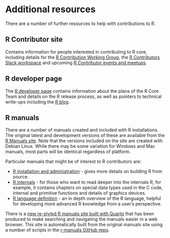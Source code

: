 # Additional resources {#sec-additional-resources}

There are a number of further resources to help with contributions to R.

## R Contributor site

Contains information for people interested in contributing to R core, including details for the [R Contribution Working Group](https://contributor.r-project.org/working-group), the [R Contributors Slack workspace](https://contributor.r-project.org/slack) and upcoming [R Contributor events and meetups](https://contributor.r-project.org/events/). 

## R developer page

The [R developer page](https://developer.r-project.org/) contains information about the plans of the R Core Team and details on the R release process, as well as pointers to technical write-ups including the [R blog](https://blog.r-project.org/).

## R manuals

There are a number of manuals created and included with R installations. The original latest and development versions of these are available from the [R Manuals site](https://cran.r-project.org/manuals.html). Note that the versions included on the site are created with Debian Linux. While there may be some variation for Windows and Mac manuals,  most parts will be identical regardless of platform.

Particular manuals that might be of interest to R contributors are:

- [R installation and administration](https://cran.r-project.org/doc/manuals/r-release/R-admin.html) - gives more details on building R from source.
- [R internals](https://cran.r-project.org/doc/manuals/r-release/R-ints.html) - for those who want to read deeper into the internals R, for example, it contains chapters on special data types used in the C code, internal and primitive functions and details of graphics devices.
- [R language definition](https://cran.r-project.org/doc/manuals/r-release/R-lang.html) - an in depth overview of the R language, helpful for developing more advanced R knowledge from a user's perspective.

There is a [new re-styled R manuals site built with Quarto](https://rstudio.github.io/r-manuals/) that has been produced to make searching and navigating the manuals easier in a web browser. This site is automatically built from the original manuals site using a number of scripts in the [r-manuals GitHub repo](https://github.com/rstudio/r-manuals).
